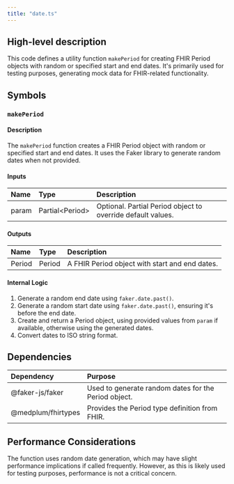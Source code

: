 ```yaml
---
title: "date.ts"
---
```


## High-level description
This code defines a utility function `makePeriod` for creating FHIR Period objects with random or specified start and end dates. It's primarily used for testing purposes, generating mock data for FHIR-related functionality.

## Symbols

### `makePeriod`
#### Description
The `makePeriod` function creates a FHIR Period object with random or specified start and end dates. It uses the Faker library to generate random dates when not provided.

#### Inputs
| Name | Type | Description |
|:-----|:-----|:------------|
| param | Partial&lt;Period&gt; | Optional. Partial Period object to override default values. |

#### Outputs
| Name | Type | Description |
|:-----|:-----|:------------|
| Period | Period | A FHIR Period object with start and end dates. |

#### Internal Logic
1. Generate a random end date using `faker.date.past()`.
2. Generate a random start date using `faker.date.past()`, ensuring it's before the end date.
3. Create and return a Period object, using provided values from `param` if available, otherwise using the generated dates.
4. Convert dates to ISO string format.

## Dependencies
| Dependency | Purpose |
|:-----------|:--------|
| @faker-js/faker | Used to generate random dates for the Period object. |
| @medplum/fhirtypes | Provides the Period type definition from FHIR. |

## Performance Considerations
The function uses random date generation, which may have slight performance implications if called frequently. However, as this is likely used for testing purposes, performance is not a critical concern.